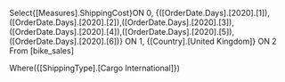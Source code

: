 Select{[Measures].ShippingCost}ON 0, {([OrderDate.Days].[2020].[1]),([OrderDate.Days].[2020].[2]),([OrderDate.Days].[2020].[3]),([OrderDate.Days].[2020].[4]),([OrderDate.Days].[2020].[5]),([OrderDate.Days].[2020].[6])} ON 1, {[Country].[United Kingdom]} ON 2
From [bike_sales]

Where({[ShippingType].[Cargo International]})